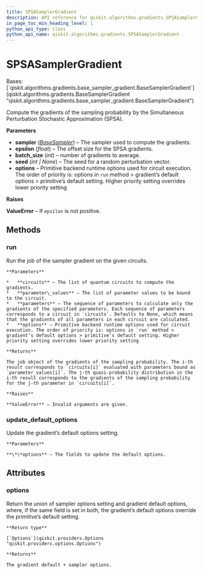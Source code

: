 ```yaml
---
title: SPSASamplerGradient
description: API reference for qiskit.algorithms.gradients.SPSASamplerGradient
in_page_toc_min_heading_level: 1
python_api_type: class
python_api_name: qiskit.algorithms.gradients.SPSASamplerGradient
---
```


# SPSASamplerGradient

<Class id="qiskit.algorithms.gradients.SPSASamplerGradient" isDedicatedPage={true} github="https://github.com/qiskit/qiskit/tree/stable/0.22/qiskit/algorithms/gradients/spsa_sampler_gradient.py" signature="SPSASamplerGradient(sampler, epsilon, batch_size=1, seed=None, **options)" modifiers="class">
  Bases: [`qiskit.algorithms.gradients.base_sampler_gradient.BaseSamplerGradient`](qiskit.algorithms.gradients.BaseSamplerGradient "qiskit.algorithms.gradients.base_sampler_gradient.BaseSamplerGradient")

  Compute the gradients of the sampling probability by the Simultaneous Perturbation Stochastic Approximation (SPSA).

  **Parameters**

  *   **sampler** ([*BaseSampler*](qiskit.primitives.BaseSampler "qiskit.primitives.BaseSampler")) – The sampler used to compute the gradients.
  *   **epsilon** (*float*) – The offset size for the SPSA gradients.
  *   **batch\_size** (*int*) – number of gradients to average.
  *   **seed** (*int | None*) – The seed for a random perturbation vector.
  *   **options** – Primitive backend runtime options used for circuit execution. The order of priority is: options in `run` method > gradient’s default options > primitive’s default setting. Higher priority setting overrides lower priority setting

  **Raises**

  **ValueError** – If `epsilon` is not positive.

  ## Methods

  <span id="qiskit-algorithms-gradients-spsasamplergradient-run" />

  ### run

  <Function id="qiskit.algorithms.gradients.SPSASamplerGradient.run" signature="SPSASamplerGradient.run(circuits, parameter_values, parameters=None, **options)">
    Run the job of the sampler gradient on the given circuits.

    **Parameters**

    *   **circuits** – The list of quantum circuits to compute the gradients.
    *   **parameter\_values** – The list of parameter values to be bound to the circuit.
    *   **parameters** – The sequence of parameters to calculate only the gradients of the specified parameters. Each sequence of parameters corresponds to a circuit in `circuits`. Defaults to None, which means that the gradients of all parameters in each circuit are calculated.
    *   **options** – Primitive backend runtime options used for circuit execution. The order of priority is: options in `run` method > gradient’s default options > primitive’s default setting. Higher priority setting overrides lower priority setting

    **Returns**

    The job object of the gradients of the sampling probability. The i-th result corresponds to `circuits[i]` evaluated with parameters bound as `parameter_values[i]`. The j-th quasi-probability distribution in the i-th result corresponds to the gradients of the sampling probability for the j-th parameter in `circuits[i]`.

    **Raises**

    **ValueError** – Invalid arguments are given.
  </Function>

  <span id="qiskit-algorithms-gradients-spsasamplergradient-update-default-options" />

  ### update\_default\_options

  <Function id="qiskit.algorithms.gradients.SPSASamplerGradient.update_default_options" signature="SPSASamplerGradient.update_default_options(**options)">
    Update the gradient’s default options setting.

    **Parameters**

    **\*\*options** – The fields to update the default options.
  </Function>

  ## Attributes

  ### options

  <Attribute id="qiskit.algorithms.gradients.SPSASamplerGradient.options">
    Return the union of sampler options setting and gradient default options, where, if the same field is set in both, the gradient’s default options override the primitive’s default setting.

    **Return type**

    [`Options`](qiskit.providers.Options "qiskit.providers.options.Options")

    **Returns**

    The gradient default + sampler options.
  </Attribute>
</Class>

